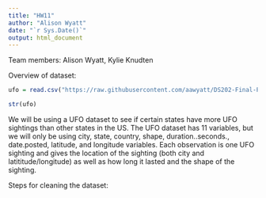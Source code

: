 ```yaml
---
title: "HW11"
author: "Alison Wyatt"
date: "`r Sys.Date()`"
output: html_document
---
```


Team members: Alison Wyatt, Kylie Knudten

Overview of dataset:

```r
ufo = read.csv("https://raw.githubusercontent.com/aawyatt/DS202-Final-Project/main/complete.csv")

str(ufo)
```
We will be using a UFO dataset to see if certain states have more UFO sightings than other states in the US. The UFO dataset has 11 variables, but we will only be using city, state, country, shape, duration..seconds., date.posted, latitude, and longitude variables. Each observation is one UFO sighting and gives the location of the sighting (both city and latititude/longitude) as well as how long it lasted and the shape of the sighting. 

Steps for cleaning the dataset:
